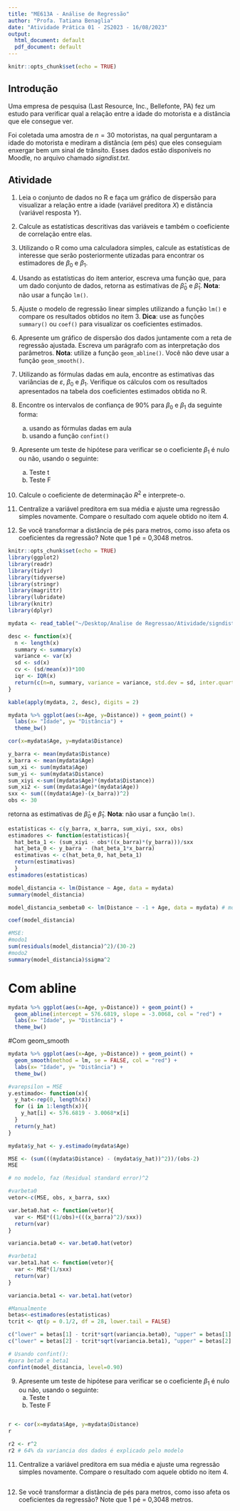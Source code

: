 ```yaml
---
title: "ME613A - Análise de Regressão"
author: "Profa. Tatiana Benaglia"
date: "Atividade Prática 01 - 2S2023 - 16/08/2023"
output:
  html_document: default
  pdf_document: default
---
```



```r
knitr::opts_chunk$set(echo = TRUE)
```

## Introdução 

Uma empresa de pesquisa (Last Resource, Inc., Bellefonte, PA) fez um estudo para verificar qual a relação entre a idade do motorista e a distância que ele consegue ver. 

Foi coletada uma amostra de $n = 30$ motoristas, na qual perguntaram a idade do motorista e mediram a distância (em pés) que eles conseguiam enxergar bem um sinal de trânsito. Esses dados estão disponíveis no Moodle, no arquivo chamado *signdist.txt*.


## Atividade

1. Leia o conjunto de dados no R e faça um gráfico de dispersão para visualizar a relação entre a idade (variável preditora $X$) e distância (variável resposta $Y$).

2. Calcule as estatísticas descritivas das variáveis e também o coeficiente de correlação entre elas.

3. Utilizando o R como uma calculadora simples, calcule as estatísticas de interesse que serão posteriormente utizadas para encontrar os estimadores de $\beta_0$ e $\beta_1$. 

4. Usando as estatísticas do item anterior, escreva uma função que, para um dado conjunto de dados, retorna as estimativas de $\hat \beta_0$ e $\hat \beta_1$. **Nota**: não usar a função `lm()`.

5. Ajuste o modelo de regressão linear simples utilizando a função `lm()` e compare os resultados obtidos no item 3. **Dica**: use as funções `summary()` ou `coef()` para visualizar os coeficientes estimados.

6. Apresente um gráfico de dispersão dos dados juntamente com a reta de regressão ajustada. Escreva um parágrafo com as interpretação dos parâmetros. **Nota**: utilize a função `geom_abline()`. Você não deve usar a função `geom_smooth()`.

7. Utilizando as fórmulas dadas em aula, encontre as estimativas das variâncias de $\varepsilon$, $\beta_0$ e $\beta_1$. Verifique os cálculos com os resultados apresentados na tabela dos coeficientes estimados obtida no R.

8. Encontre os intervalos de confiança de 90% para $\beta_0$ e $\beta_1$ da seguinte forma:
    (a) usando as fórmulas dadas em aula
    (b) usando a função `confint()`
    
9. Apresente um teste de hipótese para verificar se o coeficiente $\beta_1$ é nulo ou não, usando o seguinte:
    (a) Teste t
    (b) Teste F

10. Calcule o coeficiente de determinação $R^2$ e interprete-o.

11. Centralize a variável preditora em sua média e ajuste uma regressão simples novamente. Compare o resultado com aquele obtido no item 4.

12. Se você transformar a distância de pés para metros, como isso afeta os coeficientes da regressão? Note que 1 pé = 0,3048 metros.

```r
knitr::opts_chunk$set(echo = TRUE)
library(ggplot2)
library(readr)
library(tidyr)
library(tidyverse)
library(stringr)
library(magrittr)
library(lubridate)
library(knitr)
library(dplyr)
```

```r
mydata <- read_table("~/Desktop/Analise de Regressao/Atividade/signdist.txt")
```

```r
desc <- function(x){
  n <- length(x)
  summary <- summary(x)
  variance <- var(x)
  sd <- sd(x)
  cv <- (sd/mean(x))*100
  iqr <- IQR(x)
  return(c(n=n, summary, variance = variance, std.dev = sd, inter.quart.range = iqr, var.coef = cv))
}

kable(apply(mydata, 2, desc), digits = 2)
```

```r
mydata %>% ggplot(aes(x=Age, y=Distance)) + geom_point() +
  labs(x= "Idade", y= "Distância") +
  theme_bw()
```

```r
cor(x=mydata$Age, y=mydata$Distance)
```

```r
y_barra <- mean(mydata$Distance)
x_barra <- mean(mydata$Age)
sum_xi <- sum(mydata$Age)
sum_yi <- sum(mydata$Distance)
sum_xiyi <-sum((mydata$Age)*(mydata$Distance))
sum_xi2 <- sum((mydata$Age)*(mydata$Age))
sxx <- sum(((mydata$Age)-(x_barra))^2)
obs <- 30
```
 retorna as estimativas de $\hat \beta_0$ e $\hat \beta_1$. **Nota**: não usar a função `lm()`.

```r
estatisticas <- c(y_barra, x_barra, sum_xiyi, sxx, obs)
estimadores <- function(estatisticas){
  hat_beta_1 <- (sum_xiyi - obs*((x_barra)*(y_barra)))/sxx
  hat_beta_0 <- y_barra - (hat_beta_1*x_barra)
  estimativas <- c(hat_beta_0, hat_beta_1)
  return(estimativas)
  }
estimadores(estatisticas)
```

```r
model_distancia <- lm(Distance ~ Age, data = mydata)
summary(model_distancia)

model_distancia_sembeta0 <- lm(Distance ~ -1 + Age, data = mydata) # modelo sem intercepto
```
```r
coef(model_distancia)
```

```r
#MSE:
#modo1
sum(residuals(model_distancia)^2)/(30-2)
#modo2
summary(model_distancia)$sigma^2
```
# Com abline
```r
mydata %>% ggplot(aes(x=Age, y=Distance)) + geom_point() +
  geom_abline(intercept = 576.6819, slope = -3.0068, col = "red") +
  labs(x= "Idade", y= "Distância") +
  theme_bw()
```
#Com geom_smooth
```r
mydata %>% ggplot(aes(x=Age, y=Distance)) + geom_point() +
  geom_smooth(method = lm, se = FALSE, col = "red") +
  labs(x= "Idade", y= "Distância") +
  theme_bw()
```

```r
#varepsilon = MSE
y.estimado<- function(x){
  y_hat<-rep(0, length(x))
  for (i in 1:length(x)){
    y_hat[i] <- 576.6819 - 3.0068*x[i]
  }
  return(y_hat)
}

mydata$y_hat <- y.estimado(mydata$Age)

MSE <- (sum(((mydata$Distance) - (mydata$y_hat))^2))/(obs-2)
MSE

# no modelo, faz (Residual standard error)^2

```


```r
#varbeta0
vetor<-c(MSE, obs, x_barra, sxx)

var.beta0.hat <- function(vetor){
  var <- MSE*((1/obs)+(((x_barra)^2)/sxx))
  return(var)
}

variancia.beta0 <- var.beta0.hat(vetor)

```

```r
#varbeta1
var.beta1.hat <- function(vetor){
  var <- MSE*(1/sxx)
  return(var)
}

variancia.beta1 <- var.beta1.hat(vetor)
```

```r
#Manualmente
betas<-estimadores(estatisticas)
tcrit <- qt(p = 0.1/2, df = 28, lower.tail = FALSE)

c("lower" = betas[1] - tcrit*sqrt(variancia.beta0), "upper" = betas[1] + tcrit*sqrt(variancia.beta0))
c("lower" = betas[2] - tcrit*sqrt(variancia.beta1), "upper" = betas[2] + tcrit*sqrt(variancia.beta1))

# Usando confint():
#para beta0 e beta1
confint(model_distancia, level=0.90)
```

9. Apresente um teste de hipótese para verificar se o coeficiente $\beta_1$ é nulo ou não, usando o seguinte:
    (a) Teste t
    (b) Teste F
```r

```

```r
r <- cor(x=mydata$Age, y=mydata$Distance)
r

r2 <- r^2 
r2 # 64% da variancia dos dados é explicado pelo modelo
```

11. Centralize a variável preditora em sua média e ajuste uma regressão simples novamente. Compare o resultado com aquele obtido no item 4.

```r

```
    
12. Se você transformar a distância de pés para metros, como isso afeta os coeficientes da regressão? Note que 1 pé = 0,3048 metros.
```r

```

```r

```

